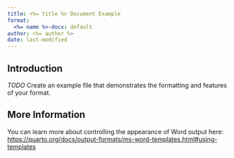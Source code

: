 ```yaml
---
title: <%= title %> Document Example
format:
  <%= name %>-docx: default
author: <%= author %>
date: last-modified
---
```


## Introduction

*TODO* Create an example file that demonstrates the formatting and features of your format.

## More Information

You can learn more about controlling the appearance of Word output here: <https://quarto.org/docs/output-formats/ms-word-templates.html#using-templates>
